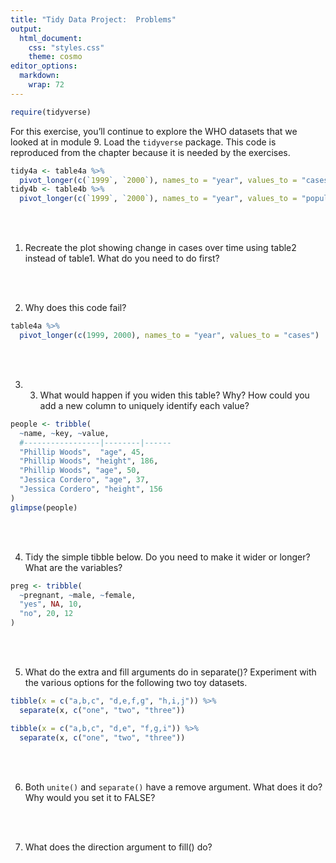 ```yaml
---
title: "Tidy Data Project:  Problems"
output:
  html_document:
    css: "styles.css"
    theme: cosmo
editor_options: 
  markdown: 
    wrap: 72
---
```


```{=html}
<style>
.list-group-item.active, .list-group-item.active:focus, .list-group-item.active:hover {
    background-color: #8a2377;
    color: white;
    font-weight: bold;
}
</style>
```
```{=html}
<style>
  .nav-pills>li>a:hover, .nav-pills>li>a:focus, .nav-pills>li.active>a,     .nav-pills>li.active>a:hover, .nav-pills>li.active>a:focus{
     background-color: #8a2377;
     font-weight: bold;
          color: black;
     }
</style>
```
```{=html}
<style>
  .nav-pills>li>a {
     color: black;
     }
</style>
```
```{=html}
<style>
  a {
     color: #8198b9;
     text-decoration: none;
     }
</style>
```
```{=html}
<style>
  a:hover {
     color: #8198b9;
     font-weight: bold;
     }
</style>
```

```r
require(tidyverse)
```


For this exercise, you'll continue to explore the WHO datasets that we
looked at in module 9. Load the `tidyverse` package. This code is
reproduced from the chapter because it is needed by the exercises.

```r
tidy4a <- table4a %>% 
  pivot_longer(c(`1999`, `2000`), names_to = "year", values_to = "cases")
tidy4b <- table4b %>% 
  pivot_longer(c(`1999`, `2000`), names_to = "year", values_to = "population")
```

<br> <br>

1.  Recreate the plot showing change in cases over time using table2
    instead of table1. What do you need to do first? <br>

<br> <br>

2.  Why does this code fail?

```r
table4a %>% 
  pivot_longer(c(1999, 2000), names_to = "year", values_to = "cases")
```

<br> <br>

3.  

    3.  What would happen if you widen this table? Why? How could you
        add a new column to uniquely identify each value?

```r
people <- tribble(
  ~name, ~key, ~value,
  #-----------------|--------|------
  "Phillip Woods",  "age", 45,
  "Phillip Woods", "height", 186,
  "Phillip Woods", "age", 50,
  "Jessica Cordero", "age", 37,
  "Jessica Cordero", "height", 156
)
glimpse(people)
```

<br> <br>

4.  Tidy the simple tibble below. Do you need to make it wider or
    longer? What are the variables?

```r
preg <- tribble(
  ~pregnant, ~male, ~female,
  "yes", NA, 10,
  "no", 20, 12
)
```

<br> 
<br>

5.  What do the extra and fill arguments do in separate()? Experiment with the various options for the following two toy datasets. 

```r
tibble(x = c("a,b,c", "d,e,f,g", "h,i,j")) %>%
  separate(x, c("one", "two", "three"))
```

```r
tibble(x = c("a,b,c", "d,e", "f,g,i")) %>%
  separate(x, c("one", "two", "three"))
```

<br>
<br>

6.  Both `unite()` and `separate()` have a remove argument. What does it do? Why would you set it to FALSE?

<br>
<br>

7.  What does the direction argument to fill() do?